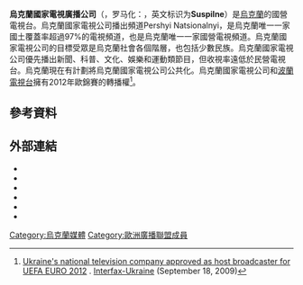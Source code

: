 {{Expand language|en|uk|time=2022-06-24}}
'''烏克蘭國家電視廣播公司'''（{{lang-uk|'''Національна суспільна телерадіокомпанія України''' / '''НСТУ'''}}，罗马化：{{transl|ru|''Natsionalna Suspilna Teleradiokompaniia Ukrainy''}}，英文标识为'''Suspilne'''）是[[烏克蘭|烏克蘭]]的國營電視台。烏克蘭國家電視公司播出頻道Pershyi Natsionalnyi，是烏克蘭唯一一家國土覆蓋率超過97%的電視頻道，也是烏克蘭唯一一家國營電視頻道。烏克蘭國家電視公司的目標受眾是烏克蘭社會各個階層，也包括少數民族。烏克蘭國家電視公司優先播出新聞、科普、文化、娛樂和運動類節目，但收視率遠低於民營電視台。烏克蘭現在有計劃將烏克蘭國家電視公司公共化。烏克蘭國家電視公司和[[波蘭電視台|波蘭電視台]]擁有2012年歐錦賽的轉播權<ref>[http://www.interfax.com.ua/eng/main/20516/ Ukraine's national television company approved as host broadcaster for UEFA EURO 2012] {{Webarchive|url=https://archive.is/20120910161130/http://www.interfax.com.ua/eng/main/20516/ |date=2012-09-10 }}. [[Interfax-Ukraine|Interfax-Ukraine]] (September 18, 2009)</ref>。

==參考資料==
{{reflist}}

==外部連結==
*{{official|https://suspilne.media}}{{uk}}
*{{Facebook|suspilne.news}}{{uk}}
*{{Twitter|suspilne_news}}{{uk}}
*{{Telegram | suspilnenews }}{{uk}}
*{{YouTube|u=1tvUkraine}}{{uk}}
*{{Instagram|suspilne.news}}{{uk}}

{{歐洲廣播聯盟成員}}

[[Category:烏克蘭媒體|Category:烏克蘭媒體]]
[[Category:歐洲廣播聯盟成員|Category:歐洲廣播聯盟成員]]